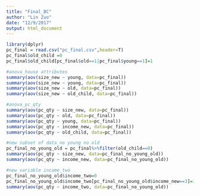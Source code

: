```yaml
---
title: "Final_BC"
author: "Lin Zuo"
date: "12/9/2017"
output: html_document
---
```


```r
library(dplyr)
pc_final = read.csv("pc_final.csv",header=T)
pc_final$old_child =0
pc_final$old_child[pc_final$old==1|pc_final$young==1]=1

#anova_house attributes
summary(aov(size_new ~ young, data=pc_final))
summary(aov(size_new ~ young, data=pc_final))
summary(aov(size_new ~ old, data=pc_final))
summary(aov(size_new ~ old_child, data=pc_final))

#anova_pc_qty
summary(aov(pc_qty ~ size_new, data=pc_final))
summary(aov(pc_qty ~ old, data=pc_final))
summary(aov(pc_qty ~ young, data=pc_final))
summary(aov(pc_qty ~ income_new, data=pc_final))
summary(aov(pc_qty ~ old_child, data=pc_final))

#new subset of data_no young no old
pc_final_no_young_old = pc_final%>%filter(old_child==0)
summary(aov(pc_qty ~ size_new, data=pc_final_no_young_old))
summary(aov(pc_qty ~ income_new, data=pc_final_no_young_old))

#new variable income_two
pc_final_no_young_old$income_two=0
pc_final_no_young_old$income_two[pc_final_no_young_old$income_new==3]=1
summary(aov(pc_qty ~ income_two, data=pc_final_no_young_old))
```
